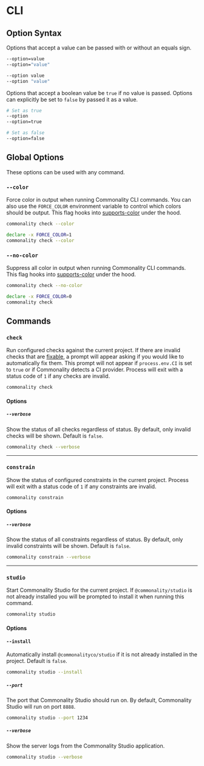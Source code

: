 # CLI

## Option Syntax

Options that accept a value can be passed with or without an equals sign.

```bash
--option=value
--option="value"

--option value
--option "value"
```

Options that accept a boolean value be `true` if no value is passed.
Options can explicitly be set to `false` by passed it as a value.

```bash
# Set as true
--option
--option=true

# Set as false
--option=false
```

## Global Options

These options can be used with any command.

### `--color`

Force color in output when running Commonality CLI commands.
You can also use the `FORCE_COLOR` environment variable to control which colors should be output.
This flag hooks into [supports-color](https://github.com/chalk/supports-color) under the hood.

```bash copy
commonality check --color
```

```bash copy
declare -x FORCE_COLOR=1
commonality check --color
```

### `--no-color`

Suppress all color in output when running Commonality CLI commands.
This flag hooks into [supports-color](https://github.com/chalk/supports-color) under the hood.

```bash copy
commonality check --no-color
```

```bash copy
declare -x FORCE_COLOR=0
commonality check
```

## Commands

### `check`

Run configured checks against the current project. If there are invalid checks that are [fixable](/checks/creating-checks#auto-fixable-checks),
a prompt will appear asking if you would like to automatically fix them. This prompt will not appear if `process.env.CI` is set to `true` or if Commonality
detects a CI provider. Process will exit with a status code of `1` if any checks are invalid.

```bash copy
commonality check
```

#### Options

##### `--verbose`

Show the status of all checks regardless of status. By default, only invalid checks will be shown. Default is `false`.

```bash copy
commonality check --verbose
```

---

### `constrain`

Show the status of configured constraints in the current project. Process will exit with a status code of `1` if any constraints are invalid.

```bash copy
commonality constrain
```

#### Options

##### `--verbose`

Show the status of all constraints regardless of status. By default, only invalid constraints will be shown. Default is `false`.

```bash copy
commonality constrain --verbose
```

---

### `studio`

Start Commonality Studio for the current project.
If `@commonality/studio` is not already installed you will be prompted to install it when running this command.

```bash copy
commonality studio
```

#### Options

#### `--install`

Automatically install `@commonalityco/studio` if it is not already installed in the project. Default is `false`.

```bash copy
commonality studio --install
```

##### `--port`

The port that Commonality Studio should run on. By default, Commonality Studio will run on port `8888`.

```bash copy
commonality studio --port 1234
```

##### `--verbose`

Show the server logs from the Commonality Studio application.

```bash copy
commonality studio --verbose
```
